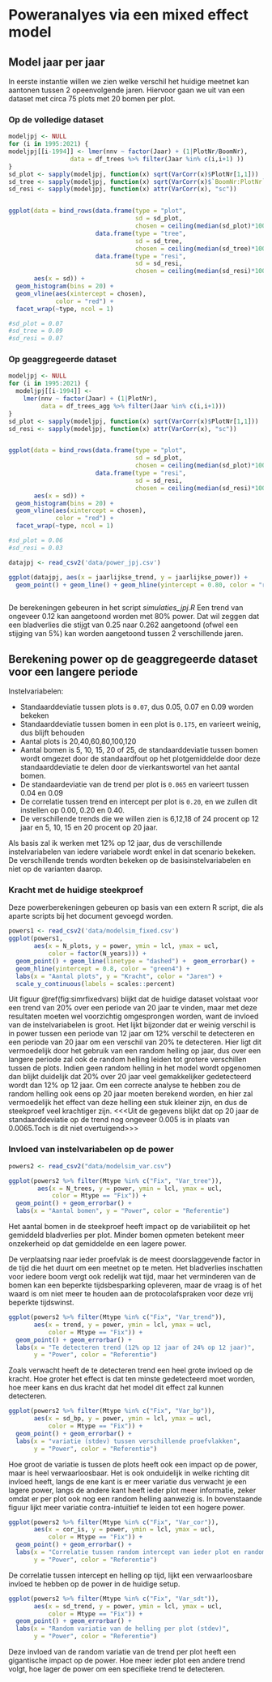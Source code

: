 # Poweranalyes via een mixed effect model

## Model jaar per jaar

In eerste instantie willen we zien welke verschil het huidige meetnet kan aantonen tussen 2 opeenvolgende jaren. Hiervoor gaan we uit van een dataset met circa 75 plots met 20 bomen per plot.

### Op de volledige dataset

```r
modeljpj <- NULL
for (i in 1995:2021) {
modeljpj[[i-1994]] <- lmer(nnv ~ factor(Jaar) + (1|PlotNr/BoomNr), 
                 data = df_trees %>% filter(Jaar %in% c(i,i+1) ))  
}
sd_plot <- sapply(modeljpj, function(x) sqrt(VarCorr(x)$PlotNr[1,1]))
sd_tree <- sapply(modeljpj, function(x) sqrt(VarCorr(x)$`BoomNr:PlotNr`[1,1]))
sd_resi <- sapply(modeljpj, function(x) attr(VarCorr(x), "sc"))


ggplot(data = bind_rows(data.frame(type = "plot", 
                                   sd = sd_plot, 
                                   chosen = ceiling(median(sd_plot)*100)/100),
                        data.frame(type = "tree", 
                                   sd = sd_tree,
                                   chosen = ceiling(median(sd_tree)*100)/100),
                        data.frame(type = "resi", 
                                   sd = sd_resi,
                                   chosen = ceiling(median(sd_resi)*100)/100)), 
       aes(x = sd)) + 
  geom_histogram(bins = 20) + 
  geom_vline(aes(xintercept = chosen), 
             color = "red") + 
  facet_wrap(~type, ncol = 1)

#sd_plot = 0.07
#sd_tree = 0.09
#sd_resi = 0.07
```


### Op geaggregeerde dataset

```r
modeljpj <- NULL
for (i in 1995:2021) {
  modeljpj[[i-1994]] <- 
    lmer(nnv ~ factor(Jaar) + (1|PlotNr), 
         data = df_trees_agg %>% filter(Jaar %in% c(i,i+1)))  
}
sd_plot <- sapply(modeljpj, function(x) sqrt(VarCorr(x)$PlotNr[1,1]))
sd_resi <- sapply(modeljpj, function(x) attr(VarCorr(x), "sc"))


ggplot(data = bind_rows(data.frame(type = "plot", 
                                   sd = sd_plot, 
                                   chosen = ceiling(median(sd_plot)*100)/100),
                        data.frame(type = "resi", 
                                   sd = sd_resi,
                                   chosen = ceiling(median(sd_resi)*100)/100)), 
       aes(x = sd)) + 
  geom_histogram(bins = 20) + 
  geom_vline(aes(xintercept = chosen), 
             color = "red") + 
  facet_wrap(~type, ncol = 1)

#sd_plot = 0.06
#sd_resi = 0.03
```



```r

datajpj <- read_csv2('data/power_jpj.csv')

ggplot(datajpj, aes(x = jaarlijkse_trend, y = jaarlijkse_power)) + 
  geom_point() + geom_line() + geom_hline(yintercept = 0.80, color = "red")
  
```
De berekeningen gebeuren in het script _*simulaties_jpj.R*_
Een trend van ongeveer 0.12 kan aangetoond worden met 80% power. Dat wil zeggen dat een bladverlies die stijgt van 0.25 naar 0.262 aangetoond (ofwel een stijging van 5%) kan worden aangetoond tussen 2 verschillende jaren.


## Berekening power op de geaggregeerde dataset voor een langere periode

Instelvariabelen: 

- Standaarddeviatie tussen plots is `0.07`, dus 0.05, 0.07 en 0.09 worden bekeken
- Standaarddeviatie tussen  bomen in een plot is `0.175`, en varieert weinig, dus blijft behouden
- Aantal plots is 20,40,60,80,100,120
- Aantal bomen is 5, 10, 15, 20 of 25, de standaarddeviatie tussen bomen wordt omgezet door de standaardfout op het plotgemiddelde door deze standaarddeviatie te delen door de vierkantswortel van het aantal bomen.
- De standaardeviatie van de trend per plot is `0.065` en varieert tussen 0.04 en 0.09
- De correlatie tussen trend en intercept per plot is `0.20`, en we zullen dit instellen op 0.00, 0.20 en 0.40.
- De verschillende trends die we willen zien is 6,12,18 of 24 procent op 12 jaar en 5, 10, 15 en 20 procent op 20 jaar.

Als basis zal ik werken met 12% op 12 jaar, dus de verschillende instelvariabelen van iedere variabele wordt enkel in dat scenario bekeken.
De verschillende trends wordten bekeken op de basisinstelvariabelen en niet op de varianten daarop.

### Kracht met de huidige steekproef

Deze powerberekeningen gebeuren op basis van een extern R script, die als aparte scripts bij het document gevoegd worden.

```r
powers1 <- read_csv2('data/modelsim_fixed.csv')
ggplot(powers1, 
       aes(x = N_plots, y = power, ymin = lcl, ymax = ucl,
           color = factor(N_years))) + 
  geom_point() + geom_line(linetype = "dashed") +  geom_errorbar() +
  geom_hline(yintercept = 0.8, color = "green4") + 
  labs(x = "Aantal plots", y = "Kracht", color = "Jaren") + 
  scale_y_continuous(labels = scales::percent)
```

Uit figuur \@ref(fig:simrfixedvars) blijkt dat de huidige dataset volstaat voor een trend van 20% over een periode van 20 jaar te vinden, maar met  deze resultaten moeten wel voorzichtig omgesprongen worden, want de invloed van de instelvariabelen is groot. 
Het lijkt bijzonder dat er weinig verschil is in power tussen een periode van 12 jaar om 12% verschil te detecteren en een periode van 20 jaar om een verschil van 20% te detecteren.
Hier ligt dit vermoedelijk door het gebruik van een random helling op jaar, dus over een langere periode zal ook de random helling leiden tot grotere verschillen tussen de plots. Indien geen random helling in het model wordt opgenomen dan blijkt duidelijk dat 20% over 20 jaar veel gemakkelijker gedetecteerd wordt dan 12% op 12 jaar.
Om een correcte analyse te hebben zou de random helling ook eens op 20 jaar moeten berekend worden, en hier zal vermoedelijk het effect van deze helling een stuk kleiner zijn, en dus de steekproef veel krachtiger zijn. <<<Uit de gegevens blijkt dat op 20 jaar de standaarddeviatie op de trend nog ongeveer 0.005 is in plaats van 0.0065.Toch is dit niet overtuigend>>>



### Invloed van instelvariabelen op de power

```r
powers2 <- read_csv2("data/modelsim_var.csv")

ggplot(powers2 %>% filter(Mtype %in% c("Fix", "Var_tree")), 
        aes(x = N_trees, y = power, ymin = lcl, ymax = ucl, 
            color = Mtype == "Fix")) + 
  geom_point() + geom_errorbar() + 
  labs(x = "Aantal bomen", y = "Power", color = "Referentie")


```

Het aantal bomen in de steekproef heeft impact op de variabiliteit op het gemiddeld bladverlies per plot. Minder bomen opmeten betekent meer onzekerheid op dat gemiddelde en een lagere power.

De verplaatsing naar ieder proefvlak is de meest doorslaggevende factor in de tijd die het duurt om een meetnet op te meten. Het bladverlies inschatten voor iedere boom vergt ook redelijk wat tijd, maar het verminderen van de bomen kan een beperkte tijdsbesparking opleveren, maar de vraag is of het waard is om niet meer te houden aan de protocolafspraken voor deze vrij beperkte tijdswinst.


```r

ggplot(powers2 %>% filter(Mtype %in% c("Fix", "Var_trend")), 
       aes(x = trend, y = power, ymin = lcl, ymax = ucl, 
           color = Mtype == "Fix")) + 
  geom_point() + geom_errorbar() + 
  labs(x = "Te detecteren trend (12% op 12 jaar of 24% op 12 jaar)", 
       y = "Power", color = "Referentie")

```

Zoals verwacht heeft de te detecteren trend een heel grote invloed op de kracht. Hoe groter het effect is dat ten minste gedetecteerd moet worden, hoe meer kans en dus kracht dat het model dit effect zal kunnen detecteren.

```r

ggplot(powers2 %>% filter(Mtype %in% c("Fix", "Var_bp")), 
       aes(x = sd_bp, y = power, ymin = lcl, ymax = ucl, 
           color = Mtype == "Fix")) + 
  geom_point() + geom_errorbar() + 
  labs(x = "variatie (stdev) tussen verschillende proefvlakken", 
       y = "Power", color = "Referentie")

```

Hoe groot de variatie is tussen de plots heeft ook een impact op de power, maar is heel verwaarloosbaar. Het is ook onduidelijk in welke richting dit invloed heeft, langs de ene kant is er meer variatie dus verwacht je een lagere power, langs de andere kant heeft ieder plot meer informatie, zeker omdat er per plot ook nog een random helling aanwezig is. In bovenstaande figuur lijkt meer variatie contra-intuïtief te leiden tot een hogere power.

```r

ggplot(powers2 %>% filter(Mtype %in% c("Fix", "Var_cor")), 
       aes(x = cor_is, y = power, ymin = lcl, ymax = ucl, 
           color = Mtype == "Fix")) + 
  geom_point() + geom_errorbar() + 
  labs(x = "Correlatie tussen random intercept van ieder plot en random helling van ieder plot", 
       y = "Power", color = "Referentie")
```

De correlatie tussen intercept en helling op tijd, lijkt een verwaarloosbare invloed te hebben op de power in de huidige setup.

```r

ggplot(powers2 %>% filter(Mtype %in% c("Fix", "Var_sdt")), 
       aes(x = sd_trend, y = power, ymin = lcl, ymax = ucl, 
           color = Mtype == "Fix")) + 
  geom_point() + geom_errorbar() + 
  labs(x = "Random variatie van de helling per plot (stdev)", 
       y = "Power", color = "Referentie")
```

Deze invloed van de random variatie van de trend per plot heeft een gigantische impact op de power. Hoe meer ieder plot een andere trend volgt, hoe lager de power om een specifieke trend te detecteren. 


<!---
## Model jaar per jaar

Een eerste stap is om te onderzoeken welk effect de huidige dataset circa 75 plots met 20 bomen per plot kan detecteren tussen 2 opeenvolgende jaren.

```r
modeljpj <- NULL
for (i in 1995:2021) {
modeljpj[[i-1994]] <- lmer(nnv ~ factor(Jaar) + (1|PlotNr/BoomNr), 
                 data = df_trees %>% filter(Jaar %in% c(i,i+1) ))  
}
sd_plot <- sapply(modeljpj, function(x) sqrt(VarCorr(x)$PlotNr[1,1]))
sd_tree <- sapply(modeljpj, function(x) sqrt(VarCorr(x)$`BoomNr:PlotNr`[1,1]))
sd_resi <- sapply(modeljpj, function(x) attr(VarCorr(x), "sc"))


ggplot(data = bind_rows(data.frame(type = "plot", 
                                   sd = sd_plot, 
                                   chosen = ceiling(median(sd_plot)*100)/100),
                        data.frame(type = "tree", 
                                   sd = sd_tree,
                                   chosen = ceiling(median(sd_tree)*100)/100),
                        data.frame(type = "resi", 
                                   sd = sd_resi,
                                   chosen = ceiling(median(sd_resi)*100)/100)), 
       aes(x = sd)) + 
  geom_histogram(bins = 20) + 
  geom_vline(aes(xintercept = chosen), 
             color = "red") + 
  facet_wrap(~type, ncol = 1)

#sd_plot = 0.07
#sd_tree = 0.09
#sd_resi = 0.07
```

Het model dat gebruikt wordt voor de  jaar op jaaranalyse is: 

$$
  Bladverlies \sim Jaar + (1|PlotNr/BoomNr)
$$

Onderstaande figuur toont de power voor het geval 10 of 20 bomen per plot gebruikt worden voor 10,25,50,75,100 plots

```r
pwr_jpj <- readRDS(file.path("output", "simresult_jpj_200.RDS")) 
ggplot(pwr_jpj, aes(x = effect, y = mean, color = factor(plots), 
                    ymin = lower, ymax = upper)) + 
  geom_point() + geom_errorbar() + facet_wrap(~trees, ncol = 1)

```

-->




<!---
## Poweranalyse op de volledige dataset via een random effect model

```r

scenarios <- read_csv2("scenarios_01_definition.csv")
files <- list.files("output",  pattern = "power", full.names = TRUE)
powers <- pwrlist <- NULL
for (file in files) {
  start <- regexpr("\\_NR\\_", file) + 4
  end <- regexpr("\\.RDS", file) - 1
  NR <- as.numeric(substring(file, start, end))
  pwrdata <- readRDS(file)
  pwr <- 100 * mean(pwrdata$pval <= 0.05)
  powers <- bind_rows(powers, 
                      cbind(NR = NR, 
                            power = binom::binom.confint(x = sum(pwrdata$pval < pwrdata$alpha), 
                                                         n = pwrdata$n, 
                                                         methods = "exact")))
  pwrlist[[NR]] <- pwrdata
}
scenario_power <- scenarios %>% 
  mutate(NR = as.numeric(NR)) %>%  
  left_join(powers, by = "NR")
```

```r

#standard varying plots and sd_tree
ggplot(data = scenario_power %>% filter(NR %in% 1:12), 
       mapping = aes(x = plots, y=power.mean, color = factor(round(sd_tree,3)), 
                     ymin = power.lower, ymax = power.upper)) +
  geom_point() + geom_line() + geom_errorbar() + 
  labs(x = "aantal plots", y = "power", color = " stdev tussen bomen" )
```

De toename van het aantal plots is zoals verwacht heel sterk afhankelijk van het aantal plots, de standaardeviatie tussen de bomen hebben daarentegen een veel kleiner effect, waardoor die bijna volledig overlappen met elkaar, en zelfs soms door toeval verbetering brengen met kleinere stdev.


```r
#varying other variables, keeping plots fixed at 75
#make a ribbon for the reference, so everything is comparable
ggplot(data = scenario_power %>% filter(!is.na(Desc2)), 
       mapping = aes(x = Desc2, 
                     y= power.mean, 
                     color = Desc2, 
                     ymin = power.lower, 
                     ymax = power.upper)) +
  geom_rect(xmin = 0, ymin = scenario_power$power.lower[1],
            xmax = 9, ymax = scenario_power$power.upper[1], 
            alpha = 0.1, 
            color = inbo_palette()[2], 
            fill = inbo_palette()[2]) +
  geom_vline(xintercept = 2.5) + 
  geom_point() + 
  geom_errorbar() + 
  scale_x_discrete(labels = sprintf("%02d", 1:8)) + 
  labs(color = "Description", x = "Scenario", y = "Power" )



```

In figuur \@ref(fig:powerothereffects) zijn verschillende scenario's vergeleken met 

het referentiescenario. Het referentiescenario is hetgeen het dichtste aansluit bij het bestaande meetnet.

Links van de blauwe lijn zie je de power voor 25 plots voor 20 bomen en 5 bomen, waarbij alle andere variabelen gelijk zijn gehouden. Het verviervoudigen van het aantal bomen leidt tot een hoger power.

De grootste effecten op de power van het meetnet zijn hoe variabel de trend is tussen de verschillende plots, iets waar we niet echt veel controle op hebben, en het verhogen van het te verwachten detecteren effect. Een dubbele trend dan de vooropgestelde trend van 12% op 12 jaar, zorgt dat het meetnet met de ingestelde parameters bijna altijd dit effect zal kunnen detecteren met het huidige meetnet.

Een lagere variatie tussen de baseline vitaliteit van de plots en een lagere correlatie tussen de random intercept en trend - dit betekent dat deze minder afhankelijk zijn en dus elk meer verklaren -, kunnen de power gunstig beïnvloeden.

In bovenstaande figuur is de power iets hoger indien een hogere residuele variantie. Dit is niet logisch, dus moet nader onderzocht worden, maar doordat er al heel veel variatie door de andere termen in het model verklaard wordt, is het mogelijk dat de residuele variatie niet veel verschil meer maakt. Het is natuurlijk ook wat artificieel, want met een hogere residuele variatie, wordt ook impact verwacht op de random slope en intercept op het plot niveau <<<NADER ONDERZOEKEN>>>

--->


<!---

## Berekenen kostenefficiëntie

Voorlopig kunnen per dag 2 plots bezocht worden, wat leidt tot ongeveer 40 mensdagen veldwerk per jaar.

De belangrijkste kosten

- Inzet werknemer voor rapportage
- Inzet werknemer voor veldwerk
- Transport tussen plots
- In mindere mate: materiaal

Vanuit gaande van volgende parameters:

- Gemiddelde rijtijd per dag : 
    - pendeltijd: 120 minuten *pendel*
    - afstand naar volgend plot: 50 minuten  *plottransp*
- Gemiddelde rij-afstand per dag: 225 kilometer (9000km voor 75 plots, 2 plots per dag)
- Wandelen naar de correcte plaats in een plot: 15 minuten *zoek*
- Gemiddelde tijd om het bladverlies te evalueren van een boom: 5 minuten *nnv*
- Gemiddelde tijd om andere symptomen en omtrek te evalueren: 2 minuten *sympt*
- Gemiddeld aantal bomen per plot: 21 *trees*
- Plots per dag *ppd*
- Maximale tijd per dag: 10 uur *maxtpd*

Tijd op het terrein per plot *terrein*: zoek + (nnv + sympt) * trees
Transport naar een plot *trans*: pendel/ppd + plottransp * (ppd - 1)
totale tijd: 75 plots * (terrein + trans)

Vuistregel: power verdubbelt met verviervoudiging van plots (logit schaal)
Vuistregel: <<<GEWOON RANDOM, CORRECTERE CIJFERS ZOEKEN>>> power verdubbelt met verachtvoudiging van bomen (logit schaal)
Vuistregel: power verdubbelt bij verdubbeling effect isze

```r

calcsim <- function(n_plots, n_trees, 
                    maxd = 600, max_ppd = 4,
                    zoek = 15, commute = 120, between_plots = 50,
                    nnv = 5, sympt = 2
                    ) {
  timing <- data.frame(p1=NA, p2=NA, p3=NA, p4=NA, precisie=NA, 
                       maxperday = NA)
  for (ppd in 1:max_ppd) {
    maxperday <- 0
    timing_per_plot <- 
          ((zoek + (nnv + sympt) * n_trees) + 
          (commute/ppd + between_plots * (ppd-1)))
    timing_per_day <- ppd * timing_per_plot
    total_time <- n_plots * timing_per_plot
    maxperday <- ifelse(timing_per_day <= maxd, ppd, maxperday) 
    
    timing[1, "maxperday"] <- maxperday
    timing[1,ppd] <- timing_per_plot
  }
  timing[1, 1:max_ppd] <- n_plots * timing[1, 1:max_ppd]
  
  costfactor <- 1/sqrt(n_plots/100) * 1/((n_trees/20)**(1/3))
  timing[1, "precisie"] <- 1/costfactor
  timing
}

data <- expand.grid(plots = seq(15,150, by = 5),
                    trees = c(5,10,15,20,25,30))

calcs <- data %>% group_by(plots, trees) %>% 
  summarise(timings = calcsim(plots, trees))



```

--->